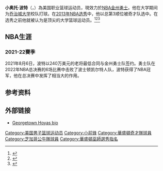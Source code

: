 {{noteTA|G1=NBA
|1=zh-cn:波特; zh-tw:波特; zh-hk:波達}}
{{Infobox NBA Player
| name = 奥托·波特<br>Otto Porter
| image = Otto Porter 2018.jpg
| caption = [[華盛頓巫師|華盛頓巫師]]時期的波特
| position = [[小前锋|小前锋]]
| height_ft = 6
| height_in = 8
| weight_lb = 205
| league = [[NBA|NBA]]
| team = 金州勇士
| number = 32
| nationality = {{USA}}
| birth_date = {{birth date and age|1993|6|3}}
| birth_place = {{USA}}[[密苏里州|密苏里州]][[圣路易斯_(密苏里州)|圣路易斯]]
| high_school = 斯科特县中心高中<br/>（[[密苏里州|密苏里州]][[赛克斯顿_(密苏里州)|赛克斯顿]]）
| college = [[乔治城大学|乔治城大学]]（2011年–2013年）
| draft_year = 2013
| draft_round = 1
| draft_pick = 3
| draft_team = [[华盛顿奇才|华盛顿奇才]]
| career_start = 2013
| career_end = 
| years1 = {{nbay|2013|start}}–{{nbay|2018|end}}
| team1 = [[华盛顿奇才|华盛顿奇才]]
| years2 = {{nbay|2018|end}}–{{nbay|2020|end}}
| team2 = [[芝加哥公牛|芝加哥公牛]]
| years3 = {{nbay|2020|end}}
| team3 = [[奥兰多魔术|奥兰多魔术]]
| years4 = {{nbay|2021|start}}–至今
| team4 = [[金州勇士|金州勇士]]
| highlights = 
* [[NBA總冠軍列表|NBA總冠軍]]（[[2022年NBA總決賽|2022]]）
*[[NCAA_Men's_Basketball_All-Americans|Consensus All-American First Team]] ([[2013_NCAA_Men's_Basketball_All-Americans|2013]])
*[[Big_East_Conference_Men's_Basketball_Player_of_the_Year|Big East Player of the Year]] ([[2012–13_Big_East_Conference_men's_basketball_season|2013]])
*[[Big_East_Conference_(1979–2013)|All-Big East First Team]] ([[2012–13_Big_East_Conference_men's_basketball_season|2013]])
| stat1label = 
| stat1value = 
| stat2label = 
| stat2value = 
| stat3label = 
| stat3value = 
| letter = 
| bbr = 
| HOF_player = 
| FIBA_HOF_player = 
| profile = otto_porter
}}
'''小奥托·波特'''（{{lang-en|'''Otto Porter Jr.'''}}，{{bd|1993年|6月3日}}）為美国职业篮球运动员，現效力於[[NBA|NBA]][[金州勇士|金州勇士]]。他在大学期间为[[乔治城大学|乔治城大学]]校队打球。在[[2013年NBA选秀|2013年NBA选秀]]中，他以总第3顺位被奇才队选中。在选秀之前他就被认为是顶尖的大学篮球运动员。<ref>{{Cite web |url=http://www.draftexpress.com/profile/Otto-Porter-6528/ |title=Draft Express |access-date=2013-07-04 |archive-date=2020-11-26 |archive-url=https://web.archive.org/web/20201126095423/http://www.draftexpress.com/profile/Otto-Porter-6528/ |dead-url=no }}</ref><ref>{{Cite web |url=http://nbadraft.net/players/otto-porter |title=NBA Draft.net |access-date=2013-07-04 |archive-date=2020-10-22 |archive-url=https://web.archive.org/web/20201022085158/https://www.nbadraft.net/players/otto-porter |dead-url=no }}</ref><ref>{{Cite web |url=http://insider.espn.go.com/nbadraft/results/top100/_/year/2013 |title=Chad Ford's Top 100 – 2013 |access-date=2013-07-04 |archive-date=2016-05-22 |archive-url=https://web.archive.org/web/20160522065956/http://insider.espn.go.com/nbadraft/results/top100/_/year/2013 |dead-url=no }}</ref>

== NBA生涯 ==
===2021-22賽季===
2021年8月6日，波特以240万美元的老将最低合同与金州勇士队签约。勇士队在2022年NBA总决赛的6场比赛中击败了波士顿凯尔特人队，波特获得了NBA冠军，他在总决赛中发挥了相当大的作用。

== 参考资料 ==
{{reflist}}

== 外部链接 ==
* [https://web.archive.org/web/20130929173012/http://www.guhoyas.com/sports/m-baskbl/mtt/porter_otto00.html Georgetown Hoyas bio]

{{金州勇士现时球员名单}}
{{大东联盟年度最佳男子篮球运动员}}
{{2013 NBA Draft}}
{{金州勇士2021–22賽季NBA總冠軍}}
{{DEFAULTSORT:Porter, Otto}}
[[Category:美国男子篮球运动员|Category:美国男子篮球运动员]]
[[Category:小前锋|Category:小前锋]]
[[Category:華盛頓奇才隊球員|Category:華盛頓奇才隊球員]]
[[Category:芝加哥公牛隊球員|Category:芝加哥公牛隊球員]]
[[Category:華盛頓巫師選秀指名|Category:華盛頓巫師選秀指名]]